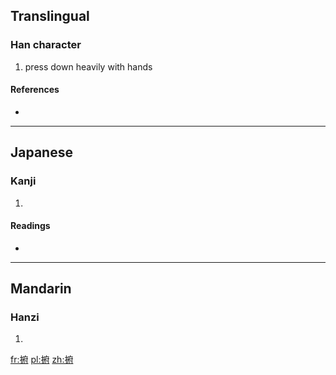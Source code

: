 ==Translingual==

===Han character===
{{Han char|rn=64|rad=手|as=08|sn=11|four=|canj=手戈人戈 (QIOI)}}

# press down heavily with hands

====References====
* {{Han ref|kx=0435.060|dkj=12198|dj=0784.230|hdz=31904.010|uh=636C|ud=25452}}

----

==Japanese==

===Kanji===
{{ja-kanji|grade=|rs=手08}}

# {{defn|Japanese|sort=手08}}

====Readings====
* {{ja-readings|on=[[ふ]] (fu), [[ほう]] (hō)|kun=[[なでる]] (naderu)}}

----

==Mandarin==

===Hanzi===
{{cmn-hanzi|pin=[[fǔ]] ([[fu3]])|wg=fu<sup>3</sup>}}

# {{defn|Mandarin|sort=手08}}

[[fr:捬]]
[[pl:捬]]
[[zh:捬]]
